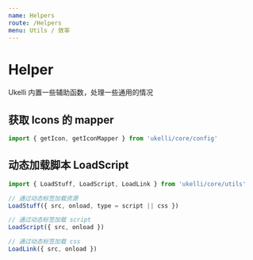 ```yaml
---
name: Helpers
route: /Helpers
menu: Utils / 效率
---
```


# Helper

Ukelli 内置一些辅助函数，处理一些通用的情况

## 获取 Icons 的 mapper

```js
import { getIcon, getIconMapper } from 'ukelli/core/config'
```

## 动态加载脚本 LoadScript

```js
import { LoadStuff, LoadScript, LoadLink } from 'ukelli/core/utils'

// 通过动态标签加载资源
LoadStuff({ src, onload, type = script || css })

// 通过动态标签加载 script
LoadScript({ src, onload })

// 通过动态标签加载 css
LoadLink({ src, onload })
```
